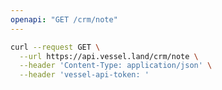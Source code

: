 ```yaml
---
openapi: "GET /crm/note"
---
```


<RequestExample>

```bash Request
curl --request GET \
  --url https://api.vessel.land/crm/note \
  --header 'Content-Type: application/json' \
  --header 'vessel-api-token: '
```

</RequestExample>
